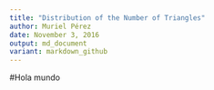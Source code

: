 ```yaml
---
title: "Distribution of the Number of Triangles"
author: Muriel Pérez
date: November 3, 2016
output: md_document
variant: markdown_github 
---
```

#Hola mundo

		



	

